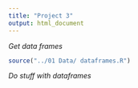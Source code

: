 ```yaml
---
title: "Project 3"
output: html_document
---
```


*Get data frames*
```r
source("../01 Data/ dataframes.R")
```

*Do stuff with dataframes*
```r

```

